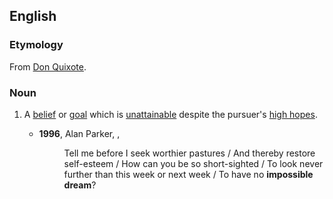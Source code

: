 ==English==

===Etymology===
From [[s:Don Quixote|Don Quixote]].

===Noun===
{{en-noun}}

# {{lb|en|figuratively}} A [[belief]] or [[goal]] which is [[unattainable]] despite the pursuer's [[high hopes]].
#* '''1996''', Alan Parker, {{w|Oliver Stone}}, ''{{w|Evita (1996 film)|Evita}}''
#*: Tell me before I seek worthier pastures / And thereby restore self-esteem / How can you be so short-sighted / To look never further than this week or next week / To have no '''impossible dream'''?